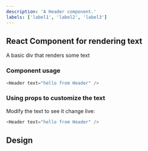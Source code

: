 ```yaml
---
description: 'A Header component.'
labels: ['label1', 'label2', 'label3']
---
```



## React Component for rendering text

A basic div that renders some text

### Component usage

```js
<Header text="hello from Header" />
```

### Using props to customize the text

Modify the text to see it change live:

```js live
<Header text="hello from Header" />
```

## Design

<FigmaEmbed src="https://www.figma.com/embed?embed_host=share&url=https%3A%2F%2Fwww.figma.com%2Ffile%2FhMvSkyTqPMvSbrmqBbs6nZ%2Fhomepage%3Fnode-id%3D981%253A34186" />
